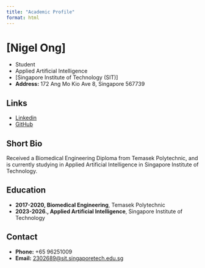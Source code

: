 ```yaml
---
title: "Academic Profile"
format: html
---
```


# [Nigel Ong]
- Student
- Applied Artificial Intelligence  
- [Singapore Institute of Technology (SIT)] 
- **Address:** 172 Ang Mo Kio Ave 8, Singapore 567739

## Links
- [Linkedin](https://www.linkedin.com/in/ong-ju-en-nigel-45276b1b2/)
- [GitHub](https://github.com/mcspicyupsized)

## Short Bio
Received a Biomedical Engineering Diploma from Temasek Polytechnic, and is currently studying in Applied Artificial Intelligence in Singapore Institute of Technology.

## Education    
- **2017-2020, Biomedical Engineering**, Temasek Polytechnic
- **2023-2026., Applied Artificial Intelligence**, Singapore Institute of Technology


## Contact
- **Phone:** +65 96251009
- **Email:** [2302689@sit.singaporetech.edu.sg](mailto:2302689@sit.singaporetech.edu.sg)

